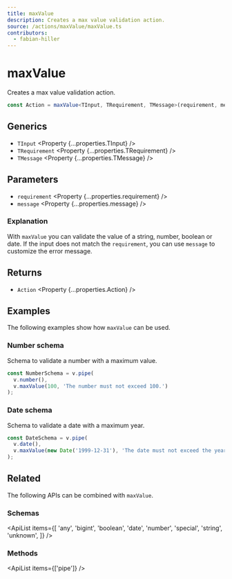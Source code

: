 ```yaml
---
title: maxValue
description: Creates a max value validation action.
source: /actions/maxValue/maxValue.ts
contributors:
  - fabian-hiller
---
```



# maxValue

Creates a max value validation action.

```ts
const Action = maxValue<TInput, TRequirement, TMessage>(requirement, message);
```

## Generics

- `TInput` <Property {...properties.TInput} />
- `TRequirement` <Property {...properties.TRequirement} />
- `TMessage` <Property {...properties.TMessage} />

## Parameters

- `requirement` <Property {...properties.requirement} />
- `message` <Property {...properties.message} />

### Explanation

With `maxValue` you can validate the value of a string, number, boolean or date. If the input does not match the `requirement`, you can use `message` to customize the error message.

## Returns

- `Action` <Property {...properties.Action} />

## Examples

The following examples show how `maxValue` can be used.

### Number schema

Schema to validate a number with a maximum value.

```ts
const NumberSchema = v.pipe(
  v.number(),
  v.maxValue(100, 'The number must not exceed 100.')
);
```

### Date schema

Schema to validate a date with a maximum year.

```ts
const DateSchema = v.pipe(
  v.date(),
  v.maxValue(new Date('1999-12-31'), 'The date must not exceed the year 1999.')
);
```

## Related

The following APIs can be combined with `maxValue`.

### Schemas

<ApiList
  items={[
    'any',
    'bigint',
    'boolean',
    'date',
    'number',
    'special',
    'string',
    'unknown',
  ]}
/>

### Methods

<ApiList items={['pipe']} />
